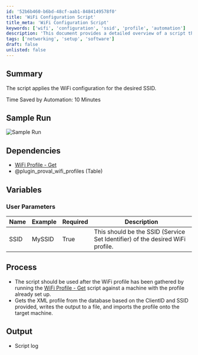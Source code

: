 ```yaml
---
id: '52b6b460-b6bd-48cf-aab1-8484149578f0'
title: 'WiFi Configuration Script'
title_meta: 'WiFi Configuration Script'
keywords: ['wifi', 'configuration', 'ssid', 'profile', 'automation']
description: 'This document provides a detailed overview of a script that applies WiFi configuration for a specified SSID, including dependencies, user parameters, and the process involved. It highlights the time saved by automation and includes a sample run of the script.'
tags: ['networking', 'setup', 'software']
draft: false
unlisted: false
---
```

## Summary

The script applies the WiFi configuration for the desired SSID.

Time Saved by Automation: 10 Minutes

## Sample Run

![Sample Run](../../../static/img/WiFi-Profile---Apply/image_1.png)

## Dependencies

- [WiFi Profile - Get](https://proval.itglue.com/DOC-5078775-8041474)
- @plugin_proval_wifi_profiles (Table)

## Variables

### User Parameters

| Name  | Example | Required | Description                                                                 |
|-------|---------|----------|-----------------------------------------------------------------------------|
| SSID  | MySSID  | True     | This should be the SSID (Service Set Identifier) of the desired WiFi profile.|

## Process

- The script should be used after the WiFi profile has been gathered by running the [WiFi Profile - Get](https://proval.itglue.com/DOC-5078775-8041474) script against a machine with the profile already set up.
- Gets the XML profile from the database based on the ClientID and SSID provided, writes the output to a file, and imports the profile onto the target machine.

## Output

- Script log











